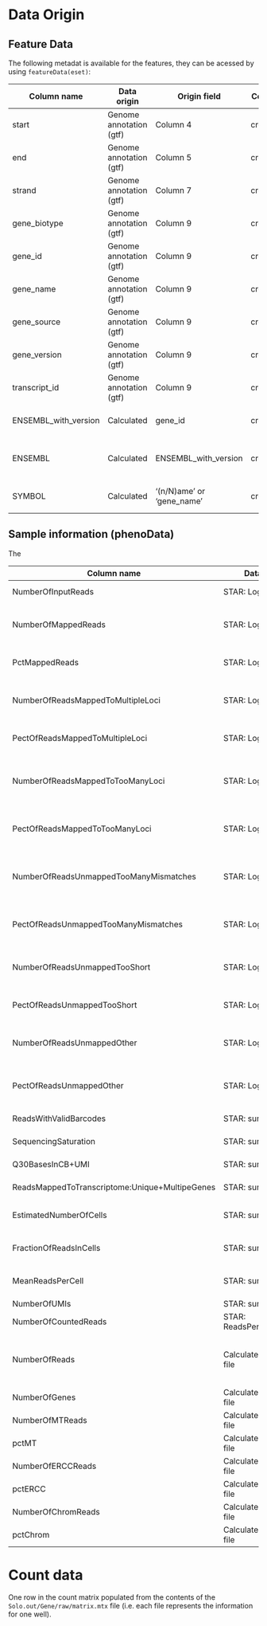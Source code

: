 # Data Origin

## Feature Data

The following metadat is available for the features, they can be acessed by using `featureData(eset)`:

| Column name           | Data origin              | Origin field              | Component       | Comment                        |
|-----------------------|--------------------------|---------------------------|-----------------| -------------------------------|
| start                 | Genome annotation (gtf)  | Column 4                  | create_fdata    |                                |
| end                   | Genome annotation (gtf)  | Column 5                  | create_fdata    |                                |
| strand                | Genome annotation (gtf)  | Column 7                  | create_fdata    |                                |
| gene_biotype          | Genome annotation (gtf)  | Column 9                  | create_fdata    |                                |
| gene_id               | Genome annotation (gtf)  | Column 9                  | create_fdata    |                                |
| gene_name             | Genome annotation (gtf)  | Column 9                  | create_fdata    |                                |
| gene_source           | Genome annotation (gtf)  | Column 9                  | create_fdata    |                                |
| gene_version          | Genome annotation (gtf)  | Column 9                  | create_fdata    |                                |
| transcript_id         | Genome annotation (gtf)  | Column 9                  | create_fdata    |                                |
| ENSEMBL_with_version  | Calculated               | gene_id                   | create_fdata    | gene_id starts with 'ENS'      |
| ENSEMBL               | Calculated               | ENSEMBL_with_version      | create_fdata    | Remove version number from end |
| SYMBOL                | Calculated               | '(n/N)ame' or 'gene_name' | create_fdata    | Whichever origin is available  |

## Sample information (phenoData)

The 

| Column name                                      | Data origin                | Origin field                                  | Component                | Comment                           |
|--------------------------------------------------|----------------------------|-----------------------------------------------|--------------------------| ----------------------------------|
| NumberOfInputReads                               | STAR: Log.final.out        | Number of input reads                         | combine_star_logs        |                                   |
| NumberOfMappedReads                              | STAR: Log.final.out        | Uniquely mapped reads number                  | combine_star_logs        |                                   |
| PctMappedReads                                   | STAR: Log.final.out        | Uniquely mapped reads %                       | combine_star_logs        |                                   |
| NumberOfReadsMappedToMultipleLoci                | STAR: Log.final.out        | Number of reads mapped to multiple loci       | combine_star_logs        |                                   |
| PectOfReadsMappedToMultipleLoci                  | STAR: Log.final.out        | % of reads mapped to multiple loci            | combine_star_logs        |                                   |
| NumberOfReadsMappedToTooManyLoci                 | STAR: Log.final.out        | Number of reads mapped to too many loci       | combine_star_logs        |                                   |
| PectOfReadsMappedToTooManyLoci                   | STAR: Log.final.out        | % of reads mapped to too many loci            | combine_star_logs        |                                   |
| NumberOfReadsUnmappedTooManyMismatches           | STAR: Log.final.out        | Number of reads unmapped: too many mismatches | combine_star_logs        |                                   |
| PectOfReadsUnmappedTooManyMismatches             | STAR: Log.final.out        | % of reads unmapped: too many mismatches      | combine_star_logs        |                                   |
| NumberOfReadsUnmappedTooShort                    | STAR: Log.final.out        | Number of reads unmapped: too short           | combine_star_logs        |                                   |
| PectOfReadsUnmappedTooShort                      | STAR: Log.final.out        | % of reads unmapped: too short                | combine_star_logs        |                                   |
| NumberOfReadsUnmappedOther                       | STAR: Log.final.out        | Number of reads unmapped: other               | combine_star_logs        |                                   |
| PectOfReadsUnmappedOther                         | STAR: Log.final.out        | Number of reads unmapped: other               | combine_star_logs        |                                   |
| ReadsWithValidBarcodes                           | STAR: summary.csv          | Sequencing Saturation                         | combine_star_logs        |                                   |
| SequencingSaturation                             | STAR: summary.csv          | Sequencing Saturation                         | combine_star_logs        |                                   |
| Q30BasesInCB+UMI                                 | STAR: summary.csv          | Sequencing Saturation                         | combine_star_logs        |                                   |
| ReadsMappedToTranscriptome:Unique+MultipeGenes   | STAR: summary.csv          | Q30 Bases in CB+UMI                           | combine_star_logs        |                                   |
| EstimatedNumberOfCells                           | STAR: summary.csv          | Estimated Number of Cells                     | combine_star_logs        |                                   |
| FractionOfReadsInCells                           | STAR: summary.csv          | Fraction of Reads in Cells                    | combine_star_logs        |                                   |
| MeanReadsPerCell                                 | STAR: summary.csv          | Mean Reads per Cell                           | combine_star_logs        |                                   |
| NumberOfUMIs                                     | STAR: summary.csv          | UMIsInCells                                   | combine_star_logs        |                                   |
| NumberOfCountedReads                             | STAR: ReadsPerGene.out.tab | Second column                                 | combine_star_logs        |                                   |
| NumberOfReads                                    | Calculated from BAM file   | CB tag (= error-corrected cell barcodes)      | generate_well_statistics | Count the number per CB tag       |
| NumberOfGenes                                    | Calculated from BAM file   | GX tag (= gene ID)                            | generate_well_statistics | Number of unique GX tags          |
| NumberOfMTReads                                  | Calculated from BAM file   | GX tag (= gene ID)                            | generate_pool_statistics | NumberOfReads, filtered on string |
| pctMT                                            | Calculated from BAM file   | GX tag (= gene ID)                            | generate_pool_statistics | Based on NumberOfMTReads          |
| NumberOfERCCReads                                | Calculated from BAM file   | GX tag (= gene ID)                            | generate_pool_statistics | NumberOfReads, filtered on string |
| pctERCC                                          | Calculated from BAM file   | GX tag (= gene ID)                            | generate_pool_statistics | Based on NumberOfERCCReads        |
| NumberOfChromReads                               | Calculated from BAM file   | GX tag (= gene ID)                            | generate_pool_statistics | NumberOfReads, filtered on string |
| pctChrom                                         | Calculated from BAM file   | GX tag (= gene ID)                            | generate_pool_statistics | Based on NumberOfChromReads       |

# Count data

One row in the count matrix populated from the contents of the `Solo.out/Gene/raw/matrix.mtx` file (i.e. each file represents the information for one well).